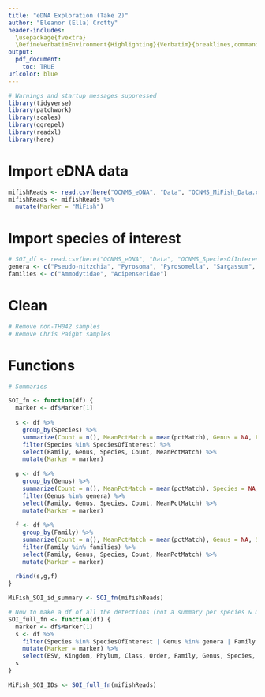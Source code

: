 ```yaml
---
title: "eDNA Exploration (Take 2)"
author: "Eleanor (Ella) Crotty"
header-includes:
  \usepackage{fvextra}
  \DefineVerbatimEnvironment{Highlighting}{Verbatim}{breaklines,commandchars=\\\{\}}
output:
  pdf_document:
    toc: TRUE
urlcolor: blue
---
```


```r
# Warnings and startup messages suppressed
library(tidyverse)
library(patchwork)
library(scales)
library(ggrepel)
library(readxl)
library(here)
```

# Import eDNA data

```r
mifishReads <- read.csv(here("OCNMS_eDNA", "Data", "OCNMS_MiFish_Data.csv"))
mifishReads <- mifishReads %>% 
  mutate(Marker = "MiFish")
```

# Import species of interest

```r
# SOI_df <- read.csv(here("OCNMS_eDNA", "Data", "OCNMS_SpeciesOfInterest_Clean.csv"))
genera <- c("Pseudo-nitzchia", "Pyrosoma", "Pyrosomella", "Sargassum", "Undaria", "Acrozoanthus", "Isarus", "Zoanthus")
families <- c("Ammodytidae", "Acipenseridae")
```

# Clean

```r
# Remove non-TH042 samples
# Remove Chris Paight samples

```

# Functions

```r
# Summaries

SOI_fn <- function(df) {
  marker <- df$Marker[1]
  
  s <- df %>% 
    group_by(Species) %>% 
    summarize(Count = n(), MeanPctMatch = mean(pctMatch), Genus = NA, Family = NA) %>% 
    filter(Species %in% SpeciesOfInterest) %>% 
    select(Family, Genus, Species, Count, MeanPctMatch) %>% 
    mutate(Marker = marker)
  
  g <- df %>% 
    group_by(Genus) %>% 
    summarize(Count = n(), MeanPctMatch = mean(pctMatch), Species = NA, Family = NA) %>% 
    filter(Genus %in% genera) %>% 
    select(Family, Genus, Species, Count, MeanPctMatch) %>% 
    mutate(Marker = marker)
  
  f <- df %>% 
    group_by(Family) %>% 
    summarize(Count = n(), MeanPctMatch = mean(pctMatch), Genus = NA, Species = NA) %>% 
    filter(Family %in% families) %>% 
    select(Family, Genus, Species, Count, MeanPctMatch) %>% 
    mutate(Marker = marker)
  
  rbind(s,g,f)
}

MiFish_SOI_id_summary <- SOI_fn(mifishReads)
```

```r
# Now to make a df of all the detections (not a summary per species & marker)
SOI_full_fn <- function(df) {
  marker <- df$Marker[1]
  s <- df %>% 
    filter(Species %in% SpeciesOfInterest | Genus %in% genera | Family %in% families) %>% 
    mutate(Marker = marker) %>% 
    select(ESV, Kingdom, Phylum, Class, Order, Family, Genus, Species, Marker)
  s
}

MiFish_SOI_IDs <- SOI_full_fn(mifishReads)
```


